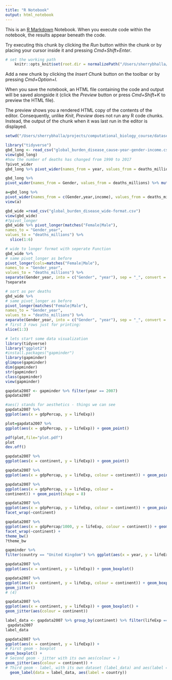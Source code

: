 ```yaml
---
title: "R Notebook"
output: html_notebook
---
```


This is an [R Markdown](http://rmarkdown.rstudio.com) Notebook. When you execute code within the notebook, the results appear beneath the code. 

Try executing this chunk by clicking the *Run* button within the chunk or by placing your cursor inside it and pressing *Cmd+Shift+Enter*. 

```r
# set the working path
    knitr::opts_knit$set(root.dir = normalizePath("/Users/sherrybhalla/projects/computational_biology_course/datasets")) 
```

Add a new chunk by clicking the *Insert Chunk* button on the toolbar or by pressing *Cmd+Option+I*.

When you save the notebook, an HTML file containing the code and output will be saved alongside it (click the *Preview* button or press *Cmd+Shift+K* to preview the HTML file). 

The preview shows you a rendered HTML copy of the contents of the editor. Consequently, unlike *Knit*, *Preview* does not run any R code chunks. Instead, the output of the chunk when it was last run in the editor is displayed.
```r
setwd("/Users/sherrybhalla/projects/computational_biology_course/datasets")

library("tidyverse")
gbd_long <- read_csv("global_burden_disease_cause-year-gender-income.csv")
view(gbd_long)
#how the number of deaths has changed from 1990 to 2017
?pivot_wider
gbd_long %>% pivot_wider(names_from = year, values_from = deaths_millions)
```


```r
gbd_long %>%
pivot_wider(names_from = Gender, values_from = deaths_millions) %>% mutate(Differene= Male - Female)
```
```r
a=gbd_long %>%
pivot_wider(names_from = c(Gender,year,income), values_from = deaths_millions)
view(a)
```

```r

gbd_wide =read_csv("global_burden_disease_wide-format.csv") 
view(gbd_wide)
#?pivot_longer
gbd_wide %>% pivot_longer(matches("Female|Male"),
names_to = "Gender_year",
values_to = "deaths_millions") %>%
  slice(1:6)

```

```r
# wide to longer format with seperate Function
gbd_wide %>%
# same pivot_longer as before 
pivot_longer(cols=matches("Female|Male"),
names_to = "Gender_year",
values_to = "deaths_millions") %>%
separate(Gender_year, into = c("Gender", "year"), sep = "_", convert = FALSE)
?separate

```
```r
# sort as per deaths 
gbd_wide %>%
# same pivot_longer as before 
pivot_longer(matches("Female|Male"),
names_to = "Gender_year",
values_to = "deaths_millions") %>%
separate(Gender_year, into = c("Gender", "year"), sep = "_", convert = TRUE) %>% arrange(-deaths_millions) %>%
# first 3 rows just for printing: 
slice(1:3)
```
```r
# lets start some data visualization
library(tidyverse) 
library("ggplot2")
#install.packages("gapminder")
library(gapminder)
glimpse(gapminder)
dim(gapminder)
str(gapminder)
class(gapminder)
view(gapminder)
```

```r
gapdata2007 <- gapminder %>% filter(year == 2007)
gapdata2007
```
```r
#aes() stands for aesthetics - things we can see
gapdata2007 %>%
ggplot(aes(x = gdpPercap, y = lifeExp))

```
```r
plot=gapdata2007 %>%
ggplot(aes(x = gdpPercap, y = lifeExp)) + geom_point()

pdf(plot,file="plot.pdf")
plot
dev.off()
```
```r
gapdata2007 %>%
ggplot(aes(x = continent, y = lifeExp)) + geom_point()
```

```r
gapdata2007 %>%
ggplot(aes(x = gdpPercap, y = lifeExp, colour = continent)) + geom_point()
```
```r
gapdata2007 %>%
ggplot(aes(x = gdpPercap, y = lifeExp, colour = 
continent)) + geom_point(shape = 8)
```
```r
gapdata2007 %>%
ggplot(aes(x = gdpPercap, y = lifeExp, colour = continent)) + geom_point(shape = 1) +
facet_wrap(~continent)
```
```r
gapdata2007 %>%
ggplot(aes(x = gdpPercap/1000, y = lifeExp, colour = continent)) + geom_point(shape = 1) +
facet_wrap(~continent) +
theme_bw()
?theme_bw
```
```r
gapminder %>%
filter(country == "United Kingdom") %>% ggplot(aes(x = year, y = lifeExp)) + geom_line()
```
```r
gapdata2007 %>%
ggplot(aes(x = continent, y = lifeExp)) + geom_boxplot()

```
```r
gapdata2007 %>%
ggplot(aes(x = continent, y = lifeExp, colour = continent)) + geom_boxplot() +
geom_jitter()
# (4)

```
```r
gapdata2007 %>%
ggplot(aes(x = continent, y = lifeExp)) + geom_boxplot() +
geom_jitter(aes(colour = continent))
```

```r
label_data <- gapdata2007 %>% group_by(continent) %>% filter(lifeExp == max(lifeExp)) %>% select(country, continent, lifeExp)
 gapdata2007
label_data
```
```r
gapdata2007 %>%
ggplot(aes(x = continent, y = lifeExp)) +
# First geom - boxplot
geom_boxplot() +
# Second geom - jitter with its own aes(colour = )
geom_jitter(aes(colour = continent)) +
# Third geom - label, with its own dataset (label_data) and aes(label = )
  geom_label(data = label_data, aes(label = country))
```




